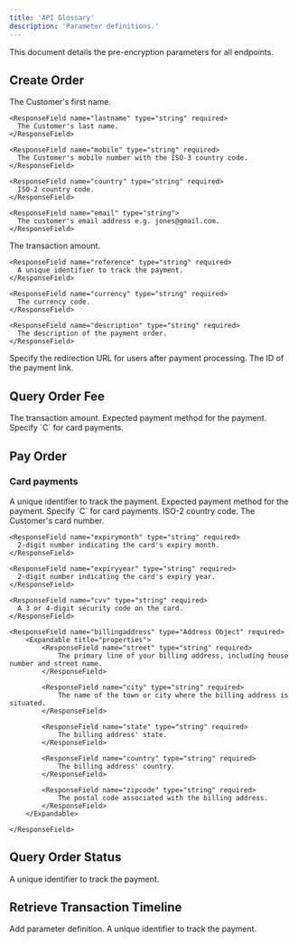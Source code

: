 ```yaml
---
title: 'API Glossary'
description: 'Parameter definitions.'
---
```


This document details the pre-encryption parameters for all endpoints.

## Create Order
<ResponseField name="customer" type="Customer Object" required>
  <Expandable title="properties">
    <ResponseField name="firstname" type="string" required>
      The Customer's first name.
    </ResponseField>

    <ResponseField name="lastname" type="string" required>
      The Customer's last name.
    </ResponseField>

    <ResponseField name="mobile" type="string" required>
      The Customer's mobile number with the ISO-3 country code.
    </ResponseField>

    <ResponseField name="country" type="string" required>
      ISO-2 country code.
    </ResponseField>

    <ResponseField name="email" type="string">
      The customer's email address e.g. jones@gmail.com.
    </ResponseField>
  </Expandable>
</ResponseField>

<ResponseField name="order" type="Order Object" required>
  <Expandable title="properties">
    <ResponseField name="amount" type="number" required>
      The transaction amount.
    </ResponseField>

    <ResponseField name="reference" type="string" required>
      A unique identifier to track the payment.
    </ResponseField>

    <ResponseField name="currency" type="string" required>
      The currency code.
    </ResponseField>

    <ResponseField name="description" type="string" required>
      The description of the payment order.
    </ResponseField>
  </Expandable>
</ResponseField>

<ResponseField name="payment" type="Payment Object">
  <Expandable title="properties">
    <ResponseField name="RedirectUrl" type="string">
      Specify the redirection URL for users after payment processing.
    </ResponseField>
  </Expandable>
</ResponseField>

<ResponseField name="paymentlinkdetail" type="PaymentLink Object">
  <Expandable title="properties">
    <ResponseField name="paymentlinkid" type="number">
      The ID of the payment link.
    </ResponseField>
  </Expandable>
</ResponseField>



## Query Order Fee
<ResponseField name="amount" type="string" required>
    The transaction amount.
</ResponseField>

<ResponseField name="paymentmethod" type="string" required>
    Expected payment method for the payment. Specify `C` for card payments.
</ResponseField>


## Pay Order
### Card payments
<ResponseField name="reference" type="string" required>
    A unique identifier to track the payment.
</ResponseField>

<ResponseField name="paymentmethod" type="string" required>
    Expected payment method for the payment. Specify `C` for card payments.
</ResponseField>

<ResponseField name="country" type="string" required>
    ISO-2 country code.
</ResponseField>

<ResponseField name="card" type="Card Object" required>
  <Expandable title="properties">
    <ResponseField name="cardnumber" type="string" required>
      The Customer's card number.
    </ResponseField>

    <ResponseField name="expirymonth" type="string" required>
      2-digit number indicating the card's expiry month.
    </ResponseField>

    <ResponseField name="expiryyear" type="string" required>
      2-digit number indicating the card's expiry year.
    </ResponseField>

    <ResponseField name="cvv" type="string" required>
      A 3 or 4-digit security code on the card.
    </ResponseField>

    <ResponseField name="billingaddress" type="Address Object" required>
        <Expandable title="properties">
            <ResponseField name="street" type="string" required>
                The primary line of your billing address, including house number and street name.
            </ResponseField>

            <ResponseField name="city" type="string" required>
                The name of the town or city where the billing address is situated.
            </ResponseField>

            <ResponseField name="state" type="string" required>
                The billing address' state.
            </ResponseField>

            <ResponseField name="country" type="string" required>
                The billing address' country.
            </ResponseField>

            <ResponseField name="zipcode" type="string" required>
                The postal code associated with the billing address.
            </ResponseField>
        </Expandable>

    </ResponseField>
  </Expandable>
</ResponseField>



## Query Order Status
<ResponseField name="reference" type="string" required>
    A unique identifier to track the payment.
</ResponseField>



## Retrieve Transaction Timeline
<ResponseField name="eventname" type="string" required>
    Add parameter definition.
</ResponseField>

<ResponseField name="orderreference" type="string" required>
    A unique identifier to track the payment.
</ResponseField>